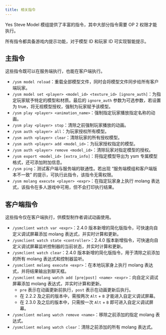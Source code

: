 ```yaml
---
title: 相关指令
---
```


Yes Steve Model 模组提供了丰富的指令，其中大部分指令需要 OP 2 权限才能执行。

所有指令都具备游戏内提示功能，对于模型 ID 和玩家 ID 可实现智能提示。

## 主指令

这些指令既可以在服务端执行，也能在客户端执行。

- `/ysm model reload`：重载全部模型文件，同时会将模型文件同步给所有客户端玩家。
- `/ysm model set <player> <model_id> <texture_id> [ignore_auth]`：为指定玩家赋予特定的模型和材质。最后的 `ignore_auth` 参数为可选参数，若设置为 true，将无视模型授权，强制为玩家赋予该模型。
- `/ysm play <player> <animation_name>`：强制指定玩家播放指定名称的动画。
- `/ysm play <player> stop`：清除之前强制玩家播放的动画。
- `/ysm auth <player> all`：为玩家授权所有模型。
- `/ysm auth <player> clear`：清除玩家的所有授权模型。
- `/ysm auth <player> add <model_id>`：为玩家授权指定的模型。
- `/ysm auth <player> remove <model_id>`：清除玩家对指定模型的授权。
- `/ysm export <model_id> [extra_info]`：将指定模型导出为 ysm 专属模型格式，还可添加附加信息。
- `/ysm ping`：测试客户端与服务端的联通性。若出现 “服务端模组和客户端版本不一致” 的提示，可执行此指令，该指令无需权限。
- `/ysm molang execute <player> <expr>`：在指定玩家身上执行 molang 表达式，该指令在多人游戏中可用，但不会打印执行结果。

## 客户端指令

这些指令仅在客户端执行，供模型制作者调试动画使用。

- `/ysmclient watch var <expr>`：2.4.0 版本新增的简化版指令，可快速向自定义调试屏幕添加 molang 表达式，并实时计算和更新。
- `/ysmclient watch state <controller>`：2.4.0 版本新增指令，可快速向自定义调试屏幕监听控制器的当前状态，并实时计算和更新。
- `/ysmclient watch clear`：2.4.0 版本新增的简化版指令，用于清除之前添加的所有 molang 表达式和控制器监听。
- `/ysmclient molang execute <expr>`：在本地玩家身上执行 molang 表达式，并将结果输出到聊天框。
- `/ysmclient molang watch add [pre|post] <name> <expr>`：向自定义调试屏幕添加 molang 表达式，并实时计算和更新。
  - `pre` 表示在动画更新前执行，`post` 表示在动画更新后执行。
  - 在 2.2.2 及之前的版本中，需按两次 `Alt` + `B` 才能进入自定义调试屏幕。
  - 在 2.3.0 及之后的版本中，只需按一次 `Alt` + `B` 即可进入自定义调试屏幕。
- `/ysmclient molang watch remove <name>`：移除之前添加的指定 molang 表达式。
- `/ysmclient molang watch clear`：清除之前添加的所有 molang 表达式。
